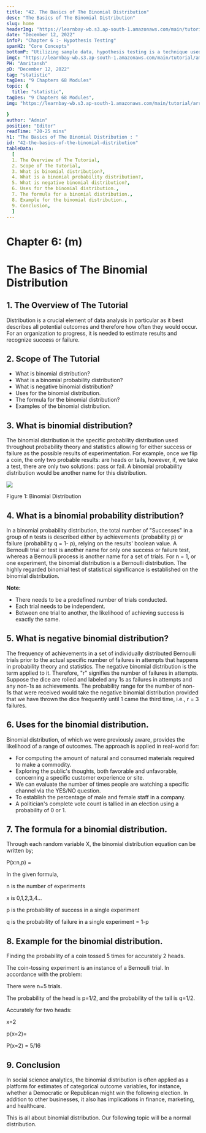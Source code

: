 ```yaml
---
title: "42. The Basics of The Binomial Distribution"
desc: "The Basics of The Binomial Distribution"
slug: home
headerImg: "https://learnbay-wb.s3.ap-south-1.amazonaws.com/main/tutorial/Statistics+Header.png"
date: "December 12, 2022"
infoP: "Chapter 6 :- Hypothesis Testing"
spanH2: "Core Concepts"
bottomP: "Utilizing sample data, hypothesis testing is a technique used to determine whether a hypothesis is acceptable. The test offers proof that, given the available facts, the hypothesis is feasible. A randomized sample of the population being studied is measured and examined by statistical analysts in order to test a hypothesis."
imgC: "https://learnbay-wb.s3.ap-south-1.amazonaws.com/main/tutorial/amritansh.png"
PH: "Amritansh"
pD: "December 12, 2022"
tag: "statistic"
tagDes: "9 Chapters 68 Modules"
topic: {
  title: "statistic",
tagDes: "9 Chapters 68 Modules",
img: "https://learnbay-wb.s3.ap-south-1.amazonaws.com/main/tutorial/arrow.png"

}
author: "Admin"
position: "Editor"
readTime: "20-25 mins"
h1: "The Basics of The Binomial Distribution : "
id: "42-the-basics-of-the-binomial-distribution"
tableData:
  [
  1. The Overview of The Tutorial, 
  2. Scope of The Tutorial,  
  3. What is binomial distribution?,  
  4. What is a binomial probability distribution?, 
  5. What is negative binomial distribution?, 
  6. Uses for the binomial distribution.,
  7. The formula for a binomial distribution.,
  8. Example for the binomial distribution.,
  9. Conclusion,
  ]
---
```


# **Chapter 6: (m)**


# **The Basics of The Binomial Distribution**


## 1. The Overview of The Tutorial

Distribution is a crucial element of data analysis in particular as it best describes all potential outcomes and therefore how often they would occur. For an organization to progress, it is needed to estimate results and recognize success or failure.


## 2. Scope of The Tutorial



* What is binomial distribution?
* What is a binomial probability distribution?
* What is negative binomial distribution?
* Uses for the binomial distribution.
* The formula for the binomial distribution?
* Examples of the binomial distribution.


## 3. What is binomial distribution?

The binomial distribution is the specific probability distribution used throughout probability theory and statistics allowing for either success or failure as the possible results of experimentation. For example, once we flip a coin, the only two probable results: are heads or tails, however, if, we take a test, there are only two solutions: pass or fail. A binomial probability distribution would be another name for this distribution.



<img src="https://learnbay-wb.s3.ap-south-1.amazonaws.com/main/tutorial/statistics/image+for+binomial+distribution.jpg"></img>



Figure 1: Binomial Distribution


## 4. What is a binomial probability distribution?

In a binomial probability distribution, the total number of "Successes" in a group of n tests is described either by achievements (probability p) or failure (probability q = 1- p), relying on the results' boolean value. A Bernoulli trial or test is another name for only one success or failure test, whereas a Bernoulli process is another name for a set of trials. For n = 1, or one experiment, the binomial distribution is a Bernoulli distribution. The highly regarded binomial test of statistical significance is established on the binomial distribution.


**Note:**



* There needs to be a predefined number of trials conducted.
* Each trial needs to be independent.
* Between one trial to another, the likelihood of achieving success is exactly the same.


## 5. What is negative binomial distribution?

The frequency of achievements in a set of individually distributed Bernoulli trials prior to the actual specific number of failures in attempts that happens in probability theory and statistics. The negative binomial distribution is the term applied to it. Therefore, "r" signifies the number of failures in attempts. Suppose the dice are rolled and labeled any 1s as failures in attempts and any non-1s as achievements. The probability range for the number of non-1s that were received would take the negative binomial distribution provided that we have thrown the dice frequently until 1 came the third time, i.e., r = 3 failures.


## 6. Uses for the binomial distribution.

Binomial distribution, of which we were previously aware, provides the likelihood of a range of outcomes. The approach is applied in real-world for:



* For computing the amount of natural and consumed materials required to make a commodity.
* Exploring the public's thoughts, both favorable and unfavorable, concerning a specific customer experience or site.
* We can evaluate the number of times people are watching a specific channel via the YES/NO question.
* To establish the percentage of male and female staff in a company.
* A politician's complete vote count is tallied in an election using a probability of 0 or 1.


## 7. The formula for a binomial distribution.

Through each random variable X, the binomial distribution equation can be written by;

P(x:n,p) = 


In the given formula,

n is the number of experiments

x is 0,1,2,3,4…

p is the probability of success in a single experiment

q is the probability of failure in a single experiment = 1-p


## 8. Example for the binomial distribution.

Finding the probability of a coin tossed 5 times for accurately 2 heads.

The coin-tossing experiment is an instance of a Bernoulli trial.  In accordance with the problem:

There were n=5 trials.

The probability of the head is p=1/2, and the probability of the tail is q=1/2.

Accurately for two heads:

x=2

p(x=2)=


P(x=2) = 5/16


## 9. Conclusion

In social science analytics, the binomial distribution is often applied as a platform for estimates of categorical outcome variables, for instance, whether a Democratic or Republican might win the following election. In addition to other businesses, it also has implications in finance, marketing, and healthcare.

This is all about binomial distribution. Our following topic will be a normal distribution.


